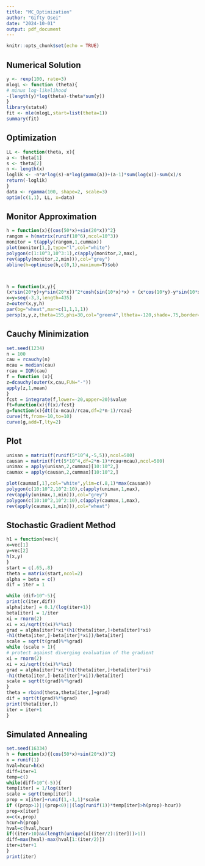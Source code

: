 ```yaml
---
title: "MC_Optimization"
author: "Gifty Osei"
date: "2024-10-01"
output: pdf_document
---
```


```r
knitr::opts_chunk$set(echo = TRUE)
```

## Numerical Solution

```r
y <- rexp(100, rate=3)
mlogL <- function (theta){
# minus log-likelihood
-(length(y)*log(theta)-theta*sum(y))
}
library(stats4)
fit <- mle(mlogL,start=list(theta=1))
summary(fit)
```


## Optimization

```r
LL <- function(theta, x){
a <- theta[1]
s <- theta[2]
n <- length(x)
loglik <- -n*a*log(s)-n*log(gamma(a))+(a-1)*sum(log(x))-sum(x)/s
return(-loglik)
}
data <- rgamma(100, shape=2, scale=3)
optim(c(1,1), LL, x=data)
```


## Monitor Approximation

```r
h = function(x){(cos(50*x)+sin(20*x))^2}
rangom = h(matrix(runif(10^6),ncol=10^3))
monitor = t(apply(rangom,1,cummax))
plot(monitor[1,],type="l",col="white")
polygon(c(1:10^3,10^3:1),c(apply(monitor,2,max),
rev(apply(monitor,2,min))),col="grey")
abline(h=optimise(h,c(0,1),maximum=T)$ob)



h = function(x,y){
(x*sin(20*y)+y*sin(20*x))^2*cosh(sin(10*x)*x) + (x*cos(10*y)-y*sin(10*x))^2*cosh(cos(20*y)*y)}
x=y=seq(-3,3,length=435)
z=outer(x,y,h)
par(bg="wheat",mar=c(1,1,1,1))
persp(x,y,z,theta=155,phi=30,col="green4",ltheta=-120,shade=.75,border=NA,ticktype = "simple")
```


## Cauchy Minimization

```r
set.seed(1234)
n = 100
cau = rcauchy(n)
mcau = median(cau)
rcau = IQR(cau)
f = function (x){
z=dcauchy(outer(x,cau,FUN="-"))
apply(z,1,mean)
}
fcst = integrate(f,lower=-20,upper=20)$value
ft=function(x){f(x)/fcst}
g=function(x){dt((x-mcau)/rcau,df=2*n-1)/rcau}
curve(ft,from=-10,to=10)
curve(g,add=T,lty=2)
```


## Plot

```r
unisan = matrix(f(runif(5*10^4,-5,5)),ncol=500)
causan = matrix(f(rt(5*10^4,df=2*n-1)*rcau+mcau),ncol=500)
unimax = apply(unisan,2,cummax)[10:10^2,]
caumax = apply(causan,2,cummax)[10:10^2,]

plot(caumax[,1],col="white",ylim=c(.8,1)*max(causan))
polygon(c(10:10^2,10^2:10),c(apply(unimax,1,max),
rev(apply(unimax,1,min))),col="grey")
polygon(c(10:10^2,10^2:10),c(apply(caumax,1,max),
rev(apply(caumax,1,min))),col="wheat")
```

## Stochastic Gradient Method

```r
h1 = function(vec){
x=vec[1]
y=vec[2]
h(x,y)
}
start = c(.65,.8)
theta = matrix(start,ncol=2)
alpha = beta = c()
dif = iter = 1

while (dif>10^-5){
print(c(iter,dif))
alpha[iter] = 0.1/(log(iter+1))
beta[iter] = 1/iter
xi = rnorm(2)
xi = xi/sqrt(t(xi)%*%xi)
grad = alpha[iter]*xi*(h1(theta[iter,]+beta[iter]*xi)
-h1(theta[iter,]-beta[iter]*xi))/beta[iter]
scale = sqrt(t(grad)%*%grad)
while (scale > 1){
# protect against diverging evaluation of the gradient
xi = rnorm(2)
xi = xi/sqrt(t(xi)%*%xi)
grad = alpha[iter]*xi*(h1(theta[iter,]+beta[iter]*xi)
-h1(theta[iter,]-beta[iter]*xi))/beta[iter]
scale = sqrt(t(grad)%*%grad)
}
theta = rbind(theta,theta[iter,]+grad)
dif = sqrt(t(grad)%*%grad)
print(theta[iter,])
iter = iter+1
}
```


## Simulated Annealing

```r
set.seed(16334)
h = function(x){(cos(50*x)+sin(20*x))^2}
x = runif(1)
hval=hcur=h(x)
diff=iter=1
temp=c()
while(diff>10^(-5)){
temp[iter] = 1/log(iter)
scale = sqrt(temp[iter])
prop = x[iter]+runif(1,-1,1)*scale
if ((prop>1)||(prop<0)||(log(runif(1))*temp[iter]>h(prop)-hcur))
prop=x[iter]
x=c(x,prop)
hcur=h(prop)
hval=c(hval,hcur)
if((iter>10)&&(length(unique(x[(iter/2):iter]))>1))
diff=max(hval)-max(hval[1:(iter/2)])
iter=iter+1
}
print(iter)
```


